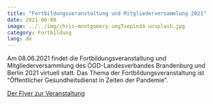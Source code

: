 ```yaml
---
title: "Fortbildungsveranstaltung und Mitgliederversammlung 2021"
date: 2021-06-08 
image: ../../img/chris-montgomery-smgTvepind4-unsplash.jpg 
category: Fortbildung
lang: de
---
```

Am 08.06.2021 findet die Fortbildungsveranstaltung und Mitgliederversammlung des ÖGD-Landesverbandes Brandenburg und Berlin 2021 virtuell statt. Das Thema der Fortbildungsveranstaltung ist "Öffentlicher Gesundheitsdienst in Zeiten der Pandemie". 

[Der Flyer zur Veranstaltung](../../documents/2021_Flyer_Fortbildung_Mitgliederversammlung.pdf)




